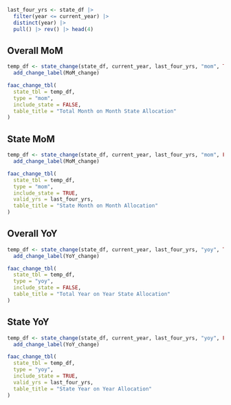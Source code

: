```r
last_four_yrs <- state_df |> 
  filter(year <= current_year) |>
  distinct(year) |> 
  pull() |> rev() |> head(4)

```


::: {.grid .mt-4}

::: {.g-col-12 .g-col-md-12 .g-col-lg-6}

::: {.panel-tabset}

## Overall MoM
```r
temp_df <- state_change(state_df, current_year, last_four_yrs, "mom", TRUE) |>
  add_change_label(MoM_change)

faac_change_tbl(
  state_tbl = temp_df,
  type = "mom",
  include_state = FALSE,
  table_title = "Total Month on Month State Allocation"
)
```

## State MoM 
```r
temp_df <- state_change(state_df, current_year, last_four_yrs, "mom", FALSE) |>
  add_change_label(MoM_change)

faac_change_tbl(
  state_tbl = temp_df,
  type = "mom",
  include_state = TRUE,
  valid_yrs = last_four_yrs,
  table_title = "State Month on Month Allocation"
)
```

:::

:::



::: {.g-col-12 .g-col-md-12 .g-col-lg-6}

::: {.panel-tabset}

## Overall YoY
```r
temp_df <- state_change(state_df, current_year, last_four_yrs, "yoy", TRUE) |>
  add_change_label(YoY_change)

faac_change_tbl(
  state_tbl = temp_df,
  type = "yoy",
  include_state = FALSE,
  table_title = "Total Year on Year State Allocation"
)
```

## State YoY 
```r
temp_df <- state_change(state_df, current_year, last_four_yrs, "yoy", FALSE) |>
  add_change_label(YoY_change)

faac_change_tbl(
  state_tbl = temp_df,
  type = "yoy",
  include_state = TRUE,
  valid_yrs = last_four_yrs,
  table_title = "State Year on Year Allocation"
)
```

:::

:::

:::
